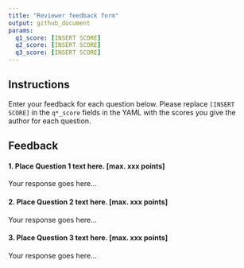 ```yaml
---
title: "Reviewer feedback form"
output: github_document
params:
  q1_score: [INSERT SCORE]
  q2_score: [INSERT SCORE]
  q3_score: [INSERT SCORE]
---
```



## Instructions

Enter your feedback for each question below. Please replace `[INSERT SCORE]` in the `q*_score` fields in the YAML with the scores you give the author for each question.

## Feedback

#### 1. Place Question 1 text here. [max. xxx points]

Your response goes here...

#### 2. Place Question 2 text here. [max. xxx points]

Your response goes here...

#### 3. Place Question 3 text here. [max. xxx points]

Your response goes here...
